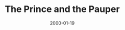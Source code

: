 ---
cover: "./image.png"
date: "2000-01-19"
title: "The Prince and the Pauper"
defer: false
slug: "/prince"
areas: 
  - .
---